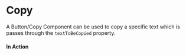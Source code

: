 
<Meta title="Components/Copy" component={Copy} />

# Copy

A Button/Copy Component can be used to copy a specific text which is passes through the `textToBeCopied` property.

#### In Action

<Canvas>
  <Story story={Regular} />
</Canvas>
